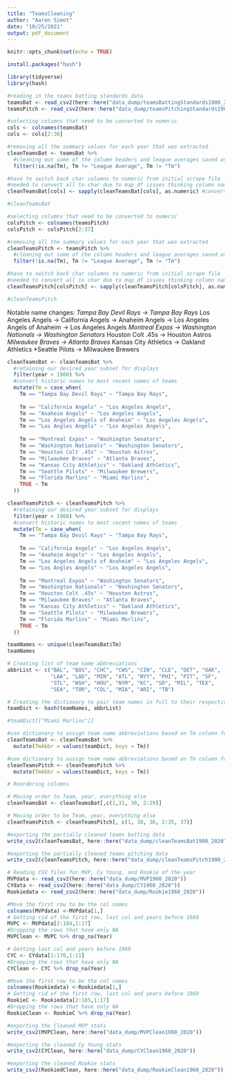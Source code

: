 ```yaml
---
title: "TeamsCleaning"
author: "Aaron Simot"
date: "10/25/2021"
output: pdf_document
---
```


```r
knitr::opts_chunk$set(echo = TRUE)
```

```r
install.packages("hash")
```


```R
library(tidyverse)
library(hash)
```


```R

#reading in the teams batting standards data
teamsBat <- read_csv2(here::here("data_dump/teamsBattingStandards1900_2020"))
teamsPitch <- read_csv2(here::here("data_dump/teamsPitchingStandards1900_2020"))

```



```R

#selecting columns that need to be converted to numeric
cols <- colnames(teamsBat)
cols <- cols[2:30]

#removing all the summary values for each year that was extracted
cleanTeamsBat <- teamsBat %>%
  #cleaning out some of the column headers and league averages saved as team data
  filter(!is.na(Tm), Tm != "League Average", Tm != "Tm")

#have to switch back char columns to numeric from initial scrape file
#needed to convert all to char due to map_df issues thinking column names were datapoints
cleanTeamsBat[cols] <- sapply(cleanTeamsBat[cols], as.numeric) #converting numeric cols back to numeric

#cleanTeamsBat

```



```R
#selecting columns that need to be converted to numeric
colsPitch <- colnames(teamsPitch)
colsPitch <- colsPitch[2:37]

#removing all the summary values for each year that was extracted
cleanTeamsPitch <- teamsPitch %>%
  #cleaning out some of the column headers and league averages saved as team data
  filter(!is.na(Tm), Tm != "League Average", Tm != "Tm")

#have to switch back char columns to numeric from initial scrape file
#needed to convert all to char due to map_df issues thinking column names were datapoints
cleanTeamsPitch[colsPitch] <- sapply(cleanTeamsPitch[colsPitch], as.numeric) #converting numeric cols back to numeric

#cleanTeamsPitch

```

Notable name changes:
  *Tampa Bay Devil Rays -> Tampa Bay Rays
  *Los Angeles Angels -> California Angels -> Anaheim Angels -> Los Angeles Angels of Anaheim -> Los Angeles Angels
  *Montreal Expos -> Washington Nationals -> Washington Senators
  *Houston Colt .45s -> Houston Astros
  *Milwaukee Braves -> Atlanta Braves
  *Kansas City Athletics -> Oakland Athletics
  *Seattle Pilots -> Milwaukee Brewers

```r

cleanTeamsBat <- cleanTeamsBat %>%
  #retaining our desired year subset for displays
  filter(year > 1960) %>%
  #convert historic names to most recent names of teams
  mutate(Tm = case_when(
    Tm == "Tampa Bay Devil Rays" ~ "Tampa Bay Rays",
    
    Tm == "California Angels" ~ "Los Angeles Angels",
    Tm == "Anaheim Angels" ~ "Los Angeles Angels",
    Tm == "Los Angeles Angels of Anaheim" ~ "Los Angeles Angels",
    Tm == "Los Angles Angels" ~ "Los Angeles Angels",
    
    Tm == "Montreal Expos" ~ "Washington Senators",
    Tm == "Washington Nationals" ~ "Washington Senators",
    Tm == "Houston Colt .45s" ~ "Houston Astros",
    Tm == "Milwaukee Braves" ~ "Atlanta Braves",
    Tm == "Kansas City Athletics" ~ "Oakland Athletics",
    Tm == "Seattle Pilots" ~ "Milwaukee Brewers",
    Tm == "Florida Marlins" ~ "Miami Marlins",
    TRUE ~ Tm
  ))

cleanTeamsPitch <- cleanTeamsPitch %>%
  #retaining our desired year subset for displays
  filter(year > 1960) %>%
  #convert historic names to most recent names of teams
  mutate(Tm = case_when(
    Tm == "Tampa Bay Devil Rays" ~ "Tampa Bay Rays",
    
    Tm == "California Angels" ~ "Los Angeles Angels",
    Tm == "Anaheim Angels" ~ "Los Angeles Angels",
    Tm == "Los Angeles Angels of Anaheim" ~ "Los Angeles Angels",
    Tm == "Los Angles Angels" ~ "Los Angeles Angels",
    
    Tm == "Montreal Expos" ~ "Washington Senators",
    Tm == "Washington Nationals" ~ "Washington Senators",
    Tm == "Houston Colt .45s" ~ "Houston Astros",
    Tm == "Milwaukee Braves" ~ "Atlanta Braves",
    Tm == "Kansas City Athletics" ~ "Oakland Athletics",
    Tm == "Seattle Pilots" ~ "Milwaukee Brewers",
    Tm == "Florida Marlins" ~ "Miami Marlins",
    TRUE ~ Tm
  ))

teamNames <- unique(cleanTeamsBat$Tm)
teamNames
```

```r

# Creating list of team name abbreviations
abbrList <- c("BAL", "BOS", "CHC", "CWS", "CIN", "CLE", "DET", "OAK",
              "LAA", "LAD", "MIN", "ATL", "NYY", "PHI", "PIT", "SF",
              "STL", "WSH", "HOU", "NYM", "KC", "SD", "MIL", "TEX",
              "SEA", "TOR", "COL", "MIA", "ARI", "TB")

# Creating the dictionary to pair team names in full to their respective abbreviations
teamDict <- hash(teamNames, abbrList)

```

```r

#teamDict[["Miami Marlins"]]

#use dictionary to assign team name abbreviations based on Tm column for Bat table
cleanTeamsBat <- cleanTeamsBat %>%
  mutate(TmAbbr = values(teamDict, keys = Tm))

#use dictionary to assign team name abbreviations based on Tm column for Pitch table
cleanTeamsPitch <- cleanTeamsPitch %>%
  mutate(TmAbbr = values(teamDict, keys = Tm))

```



```r
# Reordering columns

# Moving order to Team, year, everything else
cleanTeamsBat <- cleanTeamsBat[,c(1,31, 30, 2:29)]

# Moving order to be Team, year, everything else
cleanTeamsPitch <- cleanTeamsPitch[, c(1, 38, 36, 2:35, 37)]

```



```R
#exporting the partially cleaned teams batting data
write_csv2(cleanTeamsBat, here::here("data_dump/cleanTeamsBat1900_2020"))

#exporting the partially cleaned teams pitching data
write_csv2(cleanTeamsPitch, here::here("data_dump/cleanTeamsPitch1900_2020"))
```


```r
# Reading CSV files for MVP, Cy Young, and Rookie of the year
MVPdata <- read_csv2(here::here("data_dump/MVP1960_2020"))
CYdata <- read_csv2(here::here("data_dump/CY1960_2020"))
Rookiedata <- read_csv2(here::here("data_dump/Rookie1960_2020"))
```

```r
#Move the first row to be the col names
colnames(MVPdata) <-MVPdata[1,]
# Getting rid of the first row, last col and years before 1960
MVPC <- MVPdata[2:184,1:17]
#Dropping the rows that have only NA
MVPClean <- MVPC %>% drop_na(Year)

```

```r
# Getting last col and years before 1960
CYC <- CYdata[1:176,1:11]
#Dropping the rows that have only NA
CYClean <- CYC %>% drop_na(Year)
```

```r
#Move the first row to be the col names
colnames(Rookiedata) <-Rookiedata[1,]
# Getting rid of the first row, last col and years before 1960
RookieC <- Rookiedata[2:185,1:17]
#Dropping the rows that have only NA
RookieClean <- RookieC %>% drop_na(Year)
```

```r
#exporting the Cleaned MVP stats
write_csv2(MVPClean, here::here("data_dump/MVPClean1960_2020"))

#exporting the cleaned Cy Young stats
write_csv2(CYClean, here::here("data_dump/CYClean1960_2020"))

#exporting the cleaned Rookie stats
write_csv2(RookiedClean, here::here("data_dump/RookieClean1960_2020"))
```


